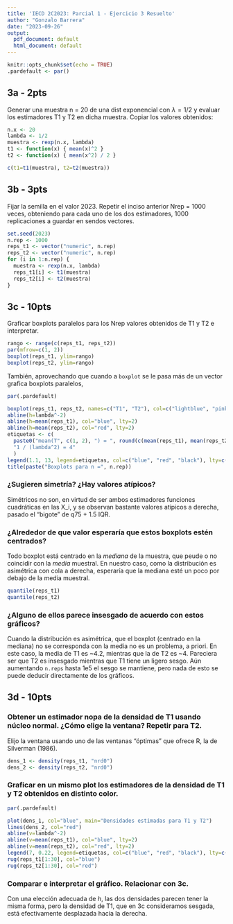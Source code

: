 ```yaml
---
title: 'IECD 2C2023: Parcial 1 - Ejercicio 3 Resuelto'
author: "Gonzalo Barrera"
date: "2023-09-26"
output:
  pdf_document: default
  html_document: default
---
```

  
```r
knitr::opts_chunk$set(echo = TRUE)
.pardefault <- par()
```
## 3a - 2pts
Generar una muestra n = 20 de una dist exponencial con $\lambda = 1/2$ y evaluar los estimadores T1 y T2 en dicha muestra. Copiar los valores obtenidos:

```r
n.x <- 20
lambda <- 1/2
muestra <- rexp(n.x, lambda)
t1 <- function(x) { mean(x)^2 }
t2 <- function(x) { mean(x^2) / 2 }

c(t1=t1(muestra), t2=t2(muestra))
```
## 3b - 3pts
Fijar la semilla en el valor 2023. Repetir el inciso anterior Nrep = 1000 veces, obteniendo  para cada uno de los dos estimadores, 1000 replicaciones a guardar en sendos vectores.

```r
set.seed(2023)
n.rep <- 1000
reps_t1 <- vector("numeric", n.rep)
reps_t2 <- vector("numeric", n.rep)
for (i in 1:n.rep) {
  muestra <- rexp(n.x, lambda)
  reps_t1[i] <- t1(muestra)
  reps_t2[i] <- t2(muestra)
}
```

## 3c - 10pts
Graficar boxplots paralelos para los Nrep valores obtenidos de T1 y T2 e interpretar.

```r
rango <- range(c(reps_t1, reps_t2))
par(mfrow=c(1, 2))
boxplot(reps_t1, ylim=rango)
boxplot(reps_t2, ylim=rango)
```

También, aprovechando que cuando a `boxplot` se le pasa más de un vector grafica boxplots paralelos,

```r
par(.pardefault)
```

```r
boxplot(reps_t1, reps_t2, names=c("T1", "T2"), col=c("lightblue", "pink"))
abline(h=lambda^-2)
abline(h=mean(reps_t1), col="blue", lty=2)
abline(h=mean(reps_t2), col="red", lty=2)
etiquetas <- c(
  paste0("mean(T", c(1, 2), ") = ", round(c(mean(reps_t1), mean(reps_t2)), 3)),
  "1 / (lambda^2) = 4"
  )
legend(1.1, 13, legend=etiquetas, col=c("blue", "red", "black"), lty=c(2, 2, 1))
title(paste("Boxplots para n =", n.rep))
```

### ¿Sugieren simetría? ¿Hay valores atípicos?
Simétricos no son, en virtud de ser ambos estimadores funciones cuadráticas 
en las X_i, y se observan bastante valores atípicos a derecha, pasado el "bigote"
de q75 + 1.5 IQR.

### ¿Alrededor de que valor esperaría que estos boxplots estén centrados?
Todo boxplot está centrado en la _mediana_ de la muestra, que peude o no coincidir con la _media_ muestral.
En nuestro caso, como la distribución es asimétrica con cola a derecha, esperaría que la mediana esté un poco por debajo de la media muestral.

```r
quantile(reps_t1)
quantile(reps_t2)
```

### ¿Alguno de ellos parece insesgado de acuerdo con estos gráficos?
Cuando la distribución es asimétrica, que el boxplot (centrado en la mediana) no se corresponda con la media no es un problema, a priori. En este caso, la media de T1 es ~4.2, mientras que la de T2 es ~4. Pareciera ser que T2 es insesgado mientras que T1 tiene un ligero sesgo. Aún aumentando `n.reps` hasta 1e5 el sesgo se mantiene, pero nada de esto se puede deducir directamente de los gráficos.


## 3d - 10pts
### Obtener un estimador nopa de la densidad de T1 usando núcleo normal. ¿Cómo elige la ventana? Repetir para T2.

Elijo la ventana usando uno de las ventanas "óptimas" que ofrece R, la de Silverman (1986).

```r
dens_1 <- density(reps_t1, "nrd0")
dens_2 <- density(reps_t2, "nrd0")
```

### Graficar en un mismo plot los estimadores de la densidad de T1 y T2 obtenidos en distinto color. 

```r
par(.pardefault)
```

```r
plot(dens_1, col="blue", main="Densidades estimadas para T1 y T2")
lines(dens_2, col="red")
abline(v=lambda^-2)
abline(v=mean(reps_t1), col="blue", lty=2)
abline(v=mean(reps_t2), col="red", lty=2)
legend(7, 0.22, legend=etiquetas, col=c("blue", "red", "black"), lty=c(2, 2, 1))
rug(reps_t1[1:30], col="blue")
rug(reps_t2[1:30], col="red")
```

### Comparar e interpretar  el gráfico. Relacionar con 3c.
Con una elección adecuada de $h$, las dos densidades parecen tener la misma forma, pero la densidad de T1, que en 3c consideramos sesgada, está efectivamente desplazada hacia la derecha.
 

